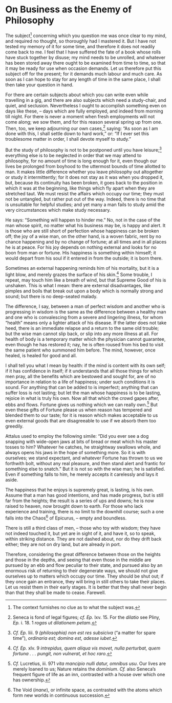# On Business as the Enemy of Philosophy

The subject[^72-1] concerning which you question me was once clear to my mind, and required no thought, so thoroughly had I mastered it.
But I have not tested my memory of it for some time, and therefore it does not readily come back to me.
I feel that I have suffered the fate of a book whose rolls have stuck together by disuse; my mind needs to be unrolled, and whatever has been stored away there ought to be examined from time to time, so that it may be ready for use when occasion demands.
Let us therefore put this subject off for the present; for it demands much labour and much care.
As soon as I can hope to stay for any length of time in the same place, I shall then take your question in hand.

For there are certain subjects about which you can write even while travelling in a gig, and there are also subjects which need a study-chair, and quiet, and seclusion.
Nevertheless I ought to accomplish something even on days like these, -- days which are fully employed, and indeed from morning till night.
For there is never a moment when fresh employments will not come along; we sow them, and for this reason several spring up from one.
Then, too, we keep adjourning our own cases,[^72-2] saying: "As soon as I am done with this, I shall settle down to hard work," or: "If I ever set this troublesome matter in order, I shall devote myself to study."

But the study of philosophy is not to be postponed until you have leisure;[^72-3] everything else is to be neglected in order that we may attend to philosophy, for no amount of time is long enough for it, even though our lives be prolonged from boyhood to the uttermost bounds of time allotted to man.
It makes little difference whether you leave philosophy out altogether or study it intermittently; for it does not stay as it was when you dropped it, but, because its continuity has been broken, it goes back to the position in which it was at the beginning, like things which fly apart when they are stretched taut.
We must resist the affairs which occupy our time; they must not be untangled, but rather put out of the way.
Indeed, there is no time that is unsuitable for helpful studies; and yet many a man fails to study amid the very circumstances which make study necessary.

He says: "Something will happen to hinder me."
No, not in the case of the man whose spirit, no matter what his business may be, is happy and alert.
It is those who are still short of perfection whose happiness can be broken off; the joy of a wise man, on the other hand, is a woven fabric, rent by no chance happening and by no change of fortune; at all times and in all places he is at peace.
For his joy depends on nothing external and looks for no boon from man or fortune.
His happiness is something within himself; it would depart from his soul if it entered in from the outside; it is born there.

Sometimes an external happening reminds him of his mortality, but it is a light blow, and merely grazes the surface of his skin.[^72-4]
Some trouble, I repeat, may touch him like a breath of wind, but that Supreme Good of his is unshaken.
This is what I mean: there are external disadvantages, like pimples and boils that break out upon a body which is normally strong and sound; but there is no deep-seated malady.

The difference, I say, between a man of perfect wisdom and another who is progressing in wisdom is the same as the difference between a healthy man and one who is convalescing from a severe and lingering illness, for whom "health" means only a lighter attack of his disease.
If the latter does not take heed, there is an immediate relapse and a return to the same old trouble; but the wise man cannot slip back, or slip into any more illness at all.
For health of body is a temporary matter which the physician cannot guarantee, even though he has restored it; nay, he is often roused from his bed to visit the same patient who summoned him before.
The mind, however, once healed, is healed for good and all.

I shall tell you what I mean by health: if the mind is content with its own self; if it has confidence in itself; if it understands that all those things for which men pray, all the benefits which are bestowed and sought for, are of no importance in relation to a life of happiness; under such conditions it is sound.
For anything that can be added to is imperfect; anything that can suffer loss is not lasting; but let the man whose happiness is to be lasting, rejoice in what is truly his own.
Now all that which the crowd gapes after, ebbs and flows.
Fortune gives us nothing which we can really own.[^72-5]
But even these gifts of Fortune please us when reason has tempered and blended them to our taste; for it is reason which makes acceptable to us even external goods that are disagreeable to use if we absorb them too greedily.

Attalus used to employ the following simile: "Did you ever see a dog snapping with wide-open jaws at bits of bread or meat which his master tosses to him?
Whatever he catches, he straightway swallows whole, and always opens his jaws in the hope of something more.
So it is with ourselves; we stand expectant, and whatever Fortune has thrown to us we forthwith bolt, without any real pleasure, and then stand alert and frantic for something else to snatch."
But it is not so with the wise man; he is satisfied.
Even if something falls to him, he merely accepts it carelessly and lays it aside.

The happiness that he enjoys is supremely great, is lasting, is his own.
Assume that a man has good intentions, and has made progress, but is still far from the heights; the result is a series of ups and downs; he is now raised to heaven, now brought down to earth.
For those who lack experience and training, there is no limit to the downhill course; such a one falls into the Chaos[^72-6] of Epicurus, -- empty and boundless.

There is still a third class of men, -- those who toy with wisdom; they have not indeed touched it, but yet are in sight of it, and have it, so to speak, within striking distance.
They are not dashed about, nor do they drift back either; they are not on dry land, but are already in port.

Therefore, considering the great difference between those on the heights and those in the depths, and seeing that even those in the middle are pursued by an ebb and flow peculiar to their state, and pursued also by an enormous risk of returning to their degenerate ways, we should not give ourselves up to matters which occupy our time.
They should be shut out; if they once gain an entrance, they will bring in still others to take their places.
Let us resist them in their early stages.
It is better that they shall never begin than that they shall be made to cease.
Farewell.

[^72-1]: The context furnishes no clue as to what the subject was.

[^72-2]: Seneca is fond of legal figures; *cf.* *Ep.* lxv. 15. For the *dilatio* see Pliny, *Ep.* i. 18. 1 *rogas ut dilationem petam*.

[^72-3]: *Cf.* *Ep.* liii. 9 *(philosophia) non est res subsiciva* ("a matter for spare time"), *ordinaria est; domina est, adesse iubet*.

[^72-4]: *Cf.* *Ep.* xlv. 9 *intrepidus, quem aliqua vis movet, nulla perturbat, quem fortuna . . . pungit, non vulnerat, et hoc raro*.

[^72-5]: *Cf.* Lucretius, iii. 971 *vita mancipio nulli datur, omnibus usu*. Our lives are merely loaned to us; Nature retains the *dominium*. *Cf.* also Seneca's frequent figure of life as an inn, contrasted with a house over which one has ownership.

[^72-6]: The Void (*inane*), or infinite space, as contrasted with the atoms which form new worlds in continuous succession.
